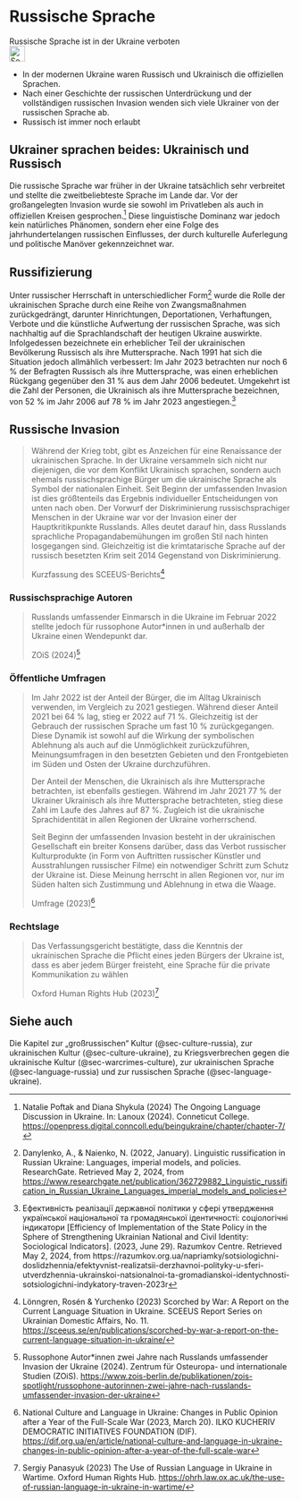 # Russische Sprache {#sec-language-russia}

::: {.callout-caution title=„Myth“}
Russische Sprache ist in der Ukraine verboten
[<br>![Search for topic in EUvsDisinfo](../all_common_img/EUvsDisinfo_400x240.jpg){height=2em}](https://euvsdisinfo.eu/disinformation-cases/?text=russian%20language&sort=relevance)
:::

::: {.callout-tip title=„Truth“}
- In der modernen Ukraine waren Russisch und Ukrainisch die offiziellen Sprachen.
- Nach einer Geschichte der russischen Unterdrückung und der vollständigen russischen Invasion wenden sich viele Ukrainer von der russischen Sprache ab.
- Russisch ist immer noch erlaubt
:::


## Ukrainer sprachen beides: Ukrainisch und Russisch

Die russische Sprache war früher in der Ukraine tatsächlich sehr verbreitet und stellte die zweitbeliebteste Sprache im Lande dar. Vor der großangelegten Invasion wurde sie sowohl im Privatleben als auch in offiziellen Kreisen gesprochen.[^18a] Diese linguistische Dominanz war jedoch kein natürliches Phänomen, sondern eher eine Folge des jahrhundertelangen russischen Einflusses, der durch kulturelle Auferlegung und politische Manöver gekennzeichnet war.


## Russifizierung

Unter russischer Herrschaft in unterschiedlicher Form[^229] wurde die Rolle der ukrainischen Sprache durch eine Reihe von Zwangsmaßnahmen zurückgedrängt, darunter Hinrichtungen, Deportationen, Verhaftungen, Verbote und die künstliche Aufwertung der russischen Sprache, was sich nachhaltig auf die Sprachlandschaft der heutigen Ukraine auswirkte. Infolgedessen bezeichnete ein erheblicher Teil der ukrainischen Bevölkerung Russisch als ihre Muttersprache. Nach 1991 hat sich die Situation jedoch allmählich verbessert: Im Jahr 2023 betrachten nur noch 6 % der Befragten Russisch als ihre Muttersprache, was einen erheblichen Rückgang gegenüber den 31 % aus dem Jahr 2006 bedeutet. Umgekehrt ist die Zahl der Personen, die Ukrainisch als ihre Muttersprache bezeichnen, von 52 % im Jahr 2006 auf 78 % im Jahr 2023 angestiegen.[^230]


## Russische Invasion

> Während der Krieg tobt, gibt es Anzeichen für eine Renaissance der ukrainischen Sprache. In der Ukraine versammeln sich nicht nur diejenigen, die vor dem Konflikt Ukrainisch sprachen, sondern auch ehemals russischsprachige Bürger um die ukrainische Sprache als Symbol der nationalen Einheit. Seit Beginn der umfassenden Invasion ist dies größtenteils das Ergebnis individueller Entscheidungen von unten nach oben. Der Vorwurf der Diskriminierung russischsprachiger Menschen in der Ukraine war vor der Invasion einer der Hauptkritikpunkte Russlands. Alles deutet darauf hin, dass Russlands sprachliche Propagandabemühungen im großen Stil nach hinten losgegangen sind. Gleichzeitig ist die krimtatarische Sprache auf der russisch besetzten Krim seit 2014 Gegenstand von Diskriminierung.
> 
> Kurzfassung des SCEEUS-Berichts[^22a]


### Russischsprachige Autoren 

> Russlands umfassender Einmarsch in die Ukraine im Februar 2022 stellte jedoch für russophone Autor*innen in und außerhalb der Ukraine einen Wendepunkt dar.
> 
> ZOiS (2024)[^21a]


### Öffentliche Umfragen

> Im Jahr 2022 ist der Anteil der Bürger, die im Alltag Ukrainisch verwenden, im Vergleich zu 2021 gestiegen. Während dieser Anteil 2021 bei 64 % lag, stieg er 2022 auf 71 %. Gleichzeitig ist der Gebrauch der russischen Sprache um fast 10 % zurückgegangen. Diese Dynamik ist sowohl auf die Wirkung der symbolischen Ablehnung als auch auf die Unmöglichkeit zurückzuführen, Meinungsumfragen in den besetzten Gebieten und den Frontgebieten im Süden und Osten der Ukraine durchzuführen.  
>
> Der Anteil der Menschen, die Ukrainisch als ihre Muttersprache betrachten, ist ebenfalls gestiegen.  Während im Jahr 2021 77 % der Ukrainer Ukrainisch als ihre Muttersprache betrachteten, stieg diese Zahl im Laufe des Jahres auf 87 %. Zugleich ist die ukrainische Sprachidentität in allen Regionen der Ukraine vorherrschend.
> 
> Seit Beginn der umfassenden Invasion besteht in der ukrainischen Gesellschaft ein breiter Konsens darüber, dass das Verbot russischer Kulturprodukte (in Form von Auftritten russischer Künstler und Ausstrahlungen russischer Filme) ein notwendiger Schritt zum Schutz der Ukraine ist. Diese Meinung herrscht in allen Regionen vor, nur im Süden halten sich Zustimmung und Ablehnung in etwa die Waage.
>
> Umfrage (2023)[^19a]



### Rechtslage

> Das Verfassungsgericht bestätigte, dass die Kenntnis der ukrainischen Sprache die Pflicht eines jeden Bürgers der Ukraine ist, dass es aber jedem Bürger freisteht, eine Sprache für die private Kommunikation zu wählen
> 
> Oxford Human Rights Hub (2023)[^20a]


## Siehe auch

Die Kapitel zur „großrussischen“ Kultur (@sec-culture-russia), zur ukrainischen Kultur (@sec-culture-ukraine), zu Kriegsverbrechen gegen die ukrainische Kultur (@sec-warcrimes-culture), zur ukrainischen Sprache (@sec-language-russia) und zur russischen Sprache (@sec-language-ukraine).


[^229]:  Danylenko, A., & Naienko, N. (2022, January). Linguistic russification in Russian Ukraine: Languages, imperial models, and policies. ResearchGate. Retrieved May 2, 2024, from [https://www.researchgate.net/publication/362729882\_Linguistic\_russification\_in\_Russian\_Ukraine\_Languages\_imperial\_models\_and\_policies](https://www.researchgate.net/publication/362729882_Linguistic_russification_in_Russian_Ukraine_Languages_imperial_models_and_policies) 

[^230]:  Ефективність реалізації державної політики у сфері утвердження української національної та громадянської ідентичності: соціологічні індикатори \[Efficiency of Implementation of the State Policy in the Sphere of Strengthening Ukrainian National and Civil Identity: Sociological Indicators\]. (2023, June 29). Razumkov Centre. Retrieved May 2, 2024, from https://razumkov.org.ua/napriamky/sotsiologichni-doslidzhennia/efektyvnist-realizatsii-derzhavnoi-polityky-u-sferi-utverdzhennia-ukrainskoi-natsionalnoi-ta-gromadianskoi-identychnosti-sotsiologichni-indykatory-traven-2023r


[^18a]: Natalie Poftak and Diana Shykula (2024) The Ongoing Language Discussion in Ukraine. In: Lanoux (2024). Conneticut College.   [https://openpress.digital.conncoll.edu/beingukraine/chapter/chapter-7/](https://openpress.digital.conncoll.edu/beingukraine/chapter/chapter-7/)

[^19a]: National Culture and Language in Ukraine: Changes in Public Opinion after a Year of the Full-Scale War (2023, March 20). ILKO KUCHERIV DEMOCRATIC INITIATIVES FOUNDATION (DIF). [https://dif.org.ua/en/article/national-culture-and-language-in-ukraine-changes-in-public-opinion-after-a-year-of-the-full-scale-war](https://dif.org.ua/en/article/national-culture-and-language-in-ukraine-changes-in-public-opinion-after-a-year-of-the-full-scale-war)

[^20a]: Sergiy Panasyuk (2023) The Use of Russian Language in Ukraine in Wartime. Oxford Human Rights Hub. [https://ohrh.law.ox.ac.uk/the-use-of-russian-language-in-ukraine-in-wartime/](https://ohrh.law.ox.ac.uk/the-use-of-russian-language-in-ukraine-in-wartime/)

[^21a]: Russophone Autor*innen zwei Jahre nach Russlands umfassender Invasion der Ukraine (2024). Zentrum für Osteuropa- und internationale Studien (ZOiS). [https://www.zois-berlin.de/publikationen/zois-spotlight/russophone-autorinnen-zwei-jahre-nach-russlands-umfassender-invasion-der-ukraine](https://www.zois-berlin.de/publikationen/zois-spotlight/russophone-autorinnen-zwei-jahre-nach-russlands-umfassender-invasion-der-ukraine)

[^22a]: Lönngren, Rosén & Yurchenko (2023) Scorched by War: A Report on the Current Language Situation in Ukraine. SCEEUS Report Series on Ukrainian Domestic Affairs, No. 11. [https://sceeus.se/en/publications/scorched-by-war-a-report-on-the-current-language-situation-in-ukraine/](https://sceeus.se/en/publications/scorched-by-war-a-report-on-the-current-language-situation-in-ukraine/)

